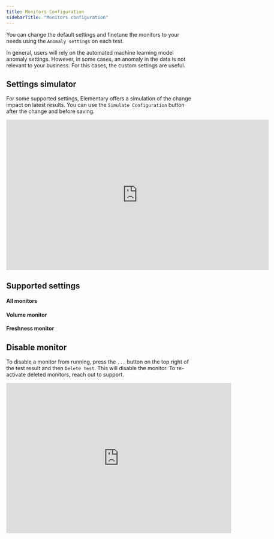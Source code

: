```yaml
---
title: Monitors Configuration
sidebarTitle: "Monitors configuration"
---
```


You can change the default settings and finetune the monitors to your needs using the `Anomaly settings` on each test. 

In general, users will rely on the automated machine learning model anomaly settings.
However, in some cases, an anomaly in the data is not relevant to your business. For this cases, the custom settings are useful.

## Settings simulator

For some supported settings, Elementary offers a simulation of the change impact on latest results. 
You can use the `Simulate Configuration` button after the change and before saving.

<iframe
width="700"
height="400"
src="https://res.cloudinary.com/diuctyblm/video/upload/v1721130444/anomaly_settings_dlm5sn.mp4"
frameborder="0"
allow="accelerometer; autoplay; clipboard-write; encrypted-media; gyroscope; picture-in-picture"
allowfullscreen
alt="Anomaly settings simulator"
></iframe>

## Supported settings

#### All monitors

<Snippet file="cloud/features/anomaly-detection/all-anomalies-configuration.mdx" />

#### Volume monitor

<Snippet file="cloud/features/anomaly-detection/volume-configuration.mdx" />

#### Freshness monitor

<Snippet file="cloud/features/anomaly-detection/freshness-configuration.mdx" />


## Disable monitor

To disable a monitor from running, press the `...` button on the top right of the test result and then `Delete test`. 
This will disable the monitor. To re-activate deleted monitors, reach out to support.

<iframe
width="600"
height="400"
src="https://res.cloudinary.com/diuctyblm/video/upload/v1721130398/delete_automatedmonitor_itwosa.mp4"
frameborder="0"
allow="accelerometer; autoplay; clipboard-write; encrypted-media; gyroscope; picture-in-picture"
allowfullscreen
alt="Disable test"
></iframe>

